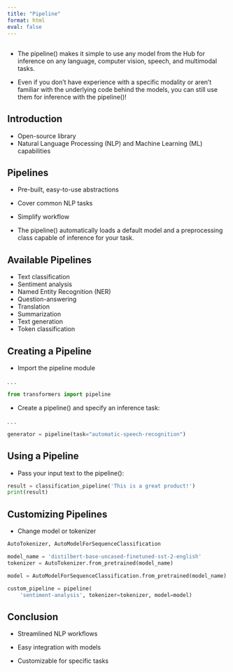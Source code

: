 ```yaml
---
title: "Pipeline"
format: html
eval: false
---
```



##

- The pipeline() makes it simple to use any model from the Hub for inference on any language, computer vision, speech, and multimodal tasks. 

- Even if you don’t have experience with a specific modality or aren’t familiar with the underlying code behind the models, you can still use them for inference with the pipeline()! 


## Introduction

- Open-source library
- Natural Language Processing (NLP) and Machine Learning (ML) capabilities

## Pipelines

- Pre-built, easy-to-use abstractions

- Cover common NLP tasks

- Simplify workflow

- The pipeline() automatically loads a default model and a preprocessing class capable of inference for your task.



## Available Pipelines

- Text classification
- Sentiment analysis
- Named Entity Recognition (NER)
- Question-answering
- Translation
- Summarization
- Text generation
- Token classification

## Creating a Pipeline

- Import the pipeline module

. . .

```python
from transformers import pipeline
```

- Create a pipeline() and specify an inference task:

. . .

```python

generator = pipeline(task="automatic-speech-recognition")

```

## Using a Pipeline

- Pass your input text to the pipeline():


```python
result = classification_pipeline('This is a great product!')
print(result)

```

## Customizing Pipelines

- Change model or tokenizer


```python
AutoTokenizer, AutoModelForSequenceClassification

model_name = 'distilbert-base-uncased-finetuned-sst-2-english'
tokenizer = AutoTokenizer.from_pretrained(model_name)

model = AutoModelForSequenceClassification.from_pretrained(model_name)

custom_pipeline = pipeline(
    'sentiment-analysis', tokenizer=tokenizer, model=model)

```

## Conclusion

- Streamlined NLP workflows

- Easy integration with models

- Customizable for specific tasks